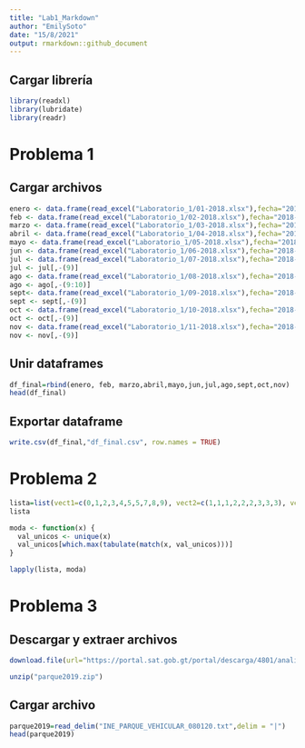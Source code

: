 ---
title: "Lab1_Markdown"
author: "EmilySoto"
date: "15/8/2021"
output: rmarkdown::github_document
---

## Cargar librería

```{r}
library(readxl)
library(lubridate)
library(readr)
```

# Problema 1
## Cargar archivos
```{r}
enero <- data.frame(read_excel("Laboratorio_1/01-2018.xlsx"),fecha="2018-01-01") 
feb <- data.frame(read_excel("Laboratorio_1/02-2018.xlsx"),fecha="2018-02-01") 
marzo <- data.frame(read_excel("Laboratorio_1/03-2018.xlsx"),fecha="2018-03-01") 
abril <- data.frame(read_excel("Laboratorio_1/04-2018.xlsx"),fecha="2018-04-01") 
mayo <- data.frame(read_excel("Laboratorio_1/05-2018.xlsx"),fecha="2018-05-01") 
jun <- data.frame(read_excel("Laboratorio_1/06-2018.xlsx"),fecha="2018-06-01") 
jul <- data.frame(read_excel("Laboratorio_1/07-2018.xlsx"),fecha="2018-07-01")
jul <- jul[,-(9)] 
ago <- data.frame(read_excel("Laboratorio_1/08-2018.xlsx"),fecha="2018-08-01") 
ago <- ago[,-(9:10)] 
sept<- data.frame(read_excel("Laboratorio_1/09-2018.xlsx"),fecha="2018-09-01")
sept <- sept[,-(9)] 
oct <- data.frame(read_excel("Laboratorio_1/10-2018.xlsx"),fecha="2018-10-01")
oct <- oct[,-(9)] 
nov <- data.frame(read_excel("Laboratorio_1/11-2018.xlsx"),fecha="2018-11-01")
nov <- nov[,-(9)] 
```

## Unir dataframes
```{r}
df_final=rbind(enero, feb, marzo,abril,mayo,jun,jul,ago,sept,oct,nov)
head(df_final)
```
## Exportar dataframe
```{r}
write.csv(df_final,"df_final.csv", row.names = TRUE)
```

# Problema 2
```{r}
lista=list(vect1=c(0,1,2,3,4,5,5,7,8,9), vect2=c(1,1,1,2,2,2,3,3,3), vect3=c(30,80,20,50,57,87,87,67,34))
lista
```

```{r}
moda <- function(x) {
  val_unicos <- unique(x)
  val_unicos[which.max(tabulate(match(x, val_unicos)))]
}
```
```{r}
lapply(lista, moda)
```
# Problema 3
## Descargar y extraer archivos
```{r}
download.file(url="https://portal.sat.gob.gt/portal/descarga/4801/analisis-estadistico-del-parque-vehicular/42399/informacion_para_analisis_estadistico_vehiculos_2019_diciembre.zip", destfile = "parque2019.zip")
```


```{r}
unzip("parque2019.zip")
```
## Cargar archivo
```{r}
parque2019=read_delim("INE_PARQUE_VEHICULAR_080120.txt",delim = "|")
head(parque2019)
```

